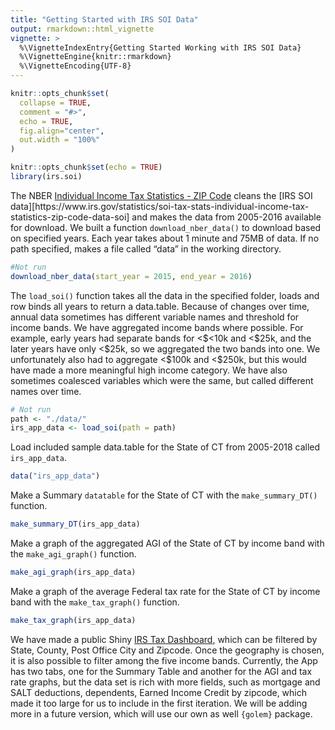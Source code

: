 ```yaml
---
title: "Getting Started with IRS SOI Data"
output: rmarkdown::html_vignette
vignette: >
  %\VignetteIndexEntry{Getting Started Working with IRS SOI Data}
  %\VignetteEngine{knitr::rmarkdown}
  %\VignetteEncoding{UTF-8}
---
```


```r
knitr::opts_chunk$set(
  collapse = TRUE,
  comment = "#>",
  echo = TRUE,
  fig.align="center",
  out.width = "100%"
)
```


```r
knitr::opts_chunk$set(echo = TRUE)
library(irs.soi)
```



The NBER [Individual Income Tax Statistics - ZIP Code](Individual Income Tax Statistics - ZIP Code) cleans the [IRS SOI data][https://www.irs.gov/statistics/soi-tax-stats-individual-income-tax-statistics-zip-code-data-soi] and makes the data from 2005-2016 available for download. We built a function `download_nber_data()` to download based on specified years. Each year takes about 1 minute and 75MB of data. If no path specified, makes a file called "data" in the working directory. 

```r
#Not run
download_nber_data(start_year = 2015, end_year = 2016)
```

The `load_soi()` function takes all the data in the specified folder, loads and row binds all years to return a data.table. Because of changes over time, annual data sometimes has different variable names and threshold for income bands. We have aggregated income bands where possible. For example, early years had separate bands for \<\$<10k and \<\$25k, and the later years have only \<\$25k, so we aggregated the two bands into one. We unfortunately also had to aggregate \<\$100k and \<\$250k, but this would have made a more meaningful high income category. We have also sometimes coalesced variables which were the same, but called different names over time.

```r
# Not run
path <- "./data/"
irs_app_data <- load_soi(path = path)
```

Load included sample data.table for the State of CT from 2005-2018 called `irs_app_data`.

```r
data("irs_app_data")
```

Make a Summary `datatable` for the State of CT with the `make_summary_DT()` function.

```r
make_summary_DT(irs_app_data)
```

Make a graph of the aggregated AGI of the State of CT by income band with the `make_agi_graph()` function.

```r
make_agi_graph(irs_app_data)
```

Make a graph of the average Federal tax rate for the State of CT by income band with the `make_tax_graph()` function. 

```r
make_tax_graph(irs_app_data)
```

We have made a public Shiny [IRS Tax Dashboard](https://luceyda.shinyapps.io/irs_dash/), which can be filtered by State, County, Post Office City and Zipcode. Once the geography is chosen, it is also possible to filter among the five income bands. Currently, the App has two tabs, one for the Summary Table and another for the AGI and tax rate graphs, but the data set is rich with more fields, such as mortgage and SALT deductions, dependents, Earned Income Credit by zipcode, which made it too large for us to include in the first iteration. We will be adding more in a future version, which will use our own as well `{golem}` package.
